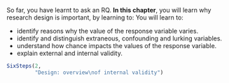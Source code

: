 ::: {.objectivesBox .objectives data-latex="{iconmonstr-target-4-240.png}"}
So far, you have learnt to ask an RQ.
**In this chapter**, you will learn why research design is important, by learning to:
You will learn to:

* identify reasons why the value of the response variable varies.
* identify and distinguish extraneous, confounding and lurking variables.
* understand how chance impacts the values of the response variable.
* explain external and internal validity.

:::


```r
SixSteps(2, 
         "Design: overview\nof internal validity")
```